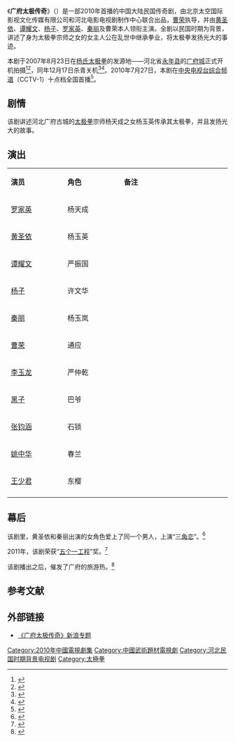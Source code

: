{{电视节目信息框
| 名称      = 广府太极传奇
| 英文名称  = ''{{lang|en|Guangfu Tai Chi}}''
| 图片      = Guangfu Tai Chi.jpg
| 图说      = 电视剧海报
| 类型      = 传奇剧 - 民国、爱情、励志
| 格式      = [[电视连续剧|电视连续剧]]
| 编剧      = 张作人、张作民
| 导演      = [[曹荣_(导演)|曹荣]]
| 主演      = [[黄圣依|黄圣依]]、[[谭耀文|谭耀文]]、[[杨子|杨子]]、<br>[[罗家英|罗家英]]、[[秦丽|秦丽]]、曹荣
| 配音      = [[李世荣_(配音演员)|李世荣]]等
| 国家      = {{CHNML}}
| 语言      = 普通话
| 集数      = 25集
| 每集长度  = 45分钟
| 片头曲    = [[韩磊|韩磊]]《天下太极》
| 作曲      = 李凯稠
| 作词      = 李雨翼
| 片尾曲    = 秦丽《爱恨之城》
| 作曲2     = 李凯稠
| 作词2     = 李凯稠、王晨曦
| 插曲      = 樊桐舟《诺言》
| 制作年份  = 2007年
| 制片人    = 杜尚军
| 出品人    = 杜尚军、申晓义
| 监制      = 房延生、刘付生、刘治平、李志科、宋海、李剑青、李敏
| 顾问      = 聂辰席
| 编审      = 安宁
| 剪辑      = 张吉
| 外景      = 河北[[永年|永年]]
| 摄影      = 唐金河
| 制作公司  = 北京太空国际影视、河北影视剧制作中心
| 频道      = [[中国中央电视台综合频道|央视一套]]
| 开始      = {{Start date|2010|7|27}}
| 结束      = {{End date|2010|8|8}}
}}
《'''广府太极传奇'''》（{{lang-en|''Guangfu Tai Chi''}}）是一部2010年首播的中国大陆民国传奇剧，由北京太空国际影视文化传媒有限公司和河北电影电视剧制作中心联合出品，[[曹荣_(导演)|曹荣]]执导，并由[[黄圣依|黄圣依]]、[[谭耀文|谭耀文]]、[[杨子|杨子]]、[[罗家英|罗家英]]、[[秦丽|秦丽]]及曹荣本人领衔主演。全剧以民国时期为背景，讲述了身为太极拳宗师之女的女主人公在乱世中继承拳业，将太极拳发扬光大的事迹。

本剧于2007年8月23日在[[杨氏太极拳|杨氏太极拳]]的发源地——河北省[[永年县_(隋朝)|永年县]]的[[广府城|广府城]]正式开机拍摄<ref>{{cite news| title=《广府太极传奇》开拍 剧中将展示当地古迹和特产| url=http://yanzhao.yzdsb.com.cn/system/2007/08/26/000777398.shtml| newspaper=[[燕赵都市报|燕赵都市报]]| date=2007-08-26| accessdate=2014-06-20| archive-date=2016-03-04| archive-url=https://web.archive.org/web/20160304071706/http://yanzhao.yzdsb.com.cn/system/2007/08/26/000777398.shtml| dead-url=yes}}</ref><ref>{{cite news | title=《广府太极传奇》开机 曹荣教黄圣依玩太极拳 | url=http://ent.sina.com.cn/v/m/2007-08-27/11061691178.shtml | newspaper=[[新浪|新浪娱乐]] | date=2007-08-27 | accessdate=2014-06-20 | archive-date=2016-03-04 | archive-url=https://web.archive.org/web/20160304083153/http://ent.sina.com.cn/v/m/2007-08-27/11061691178.shtml | dead-url=no }}</ref>，同年12月17日杀青关机<ref>{{cite web | title=《广府太极传奇》杀青难舍广府 | url=http://blog.sina.com.cn/s/blog_4aa69d5a01007ruw.html | date=2007-12-18 | accessdate=2014-06-20 | archive-date=2016-03-04 | archive-url=https://web.archive.org/web/20160304125421/http://blog.sina.com.cn/s/blog_4aa69d5a01007ruw.html | dead-url=no }}</ref><ref>{{cite news | title=《广府太极传奇》提前杀青 太极传人上阵(组图) | url=http://ent.sina.com.cn/v/m/p/2007-12-19/04521840987.shtml | newspaper=新浪娱乐 | date=2007-12-19 | accessdate=2014-06-20 | archive-date=2016-03-04 | archive-url=https://web.archive.org/web/20160304220810/http://ent.sina.com.cn/v/m/p/2007-12-19/04521840987.shtml | dead-url=no }}</ref>。2010年7月27日，本剧在[[中央电视台综合频道|中央电视台综合频道]]（CCTV-1）十点档全国首播<ref>{{cite news | title=《广府太极传奇》登央视 黄圣依不知周星驰分手 | url=http://ent.sina.com.cn/v/m/2010-07-23/19143027663.shtml | newspaper=新浪娱乐 | date=2010-07-23 | accessdate=2014-06-20 | archive-date=2016-03-04 | archive-url=https://web.archive.org/web/20160304122301/http://ent.sina.com.cn/v/m/2010-07-23/19143027663.shtml | dead-url=no }}</ref>。

==剧情==
该剧讲述河北广府古城的[[太极拳|太极拳]]宗师杨天成之女杨玉英传承其太极拳，并且发扬光大的故事。

== 演出 ==
{|class="wikitable" width="20%"
|- style="background:cornflowerblue; color:white" align=center
|style="width:5%"|'''演员'''||style="width:5%"|'''角色'''||style="width:10%"|'''备注'''
|-
| [[罗家英|罗家英]] || 杨天成 || 
|-
| [[黄圣依|黄圣依]] || 杨玉英 || 
|- 
| [[谭耀文|谭耀文]] || 严振国 || 
|- 
| [[杨子_(企业家)|杨子]] || 许文华|| 
|-
| [[秦丽|秦丽]] || 杨玉岚 || 
|-
| [[曹荣|曹荣]] || 通应 || 
|-
| [[李玉龙|李玉龙]] || 严仲乾 || 
|-
| [[黑子_(演员)|黑子]] || 巴爷 || 
|- 
| [[张钧涵|张钧涵]] || 石锁 || 
|- 
| [[姚中华|姚中华]] || 春兰 || 
|-
| [[王少君|王少君]] || 东樱 || 
|-
|}

==幕后==
该剧里，黄圣依和秦丽出演的女角色爱上了同一个男人，上演“[[三角恋|三角恋]]”。<ref>{{cite web |url=http://pic.news.sohu.com/group-225426.shtml#g=225426&p=2022594 |title=《广府太极传奇》热播 黄圣依秦丽成姐妹花 |work=搜狐网 |date=2014-04-04 |access-date=2014-04-04 |archive-url=https://web.archive.org/web/20140407100726/http://pic.news.sohu.com/group-225426.shtml#g=225426&p=2022594 |archive-date=2014-04-07 |dead-url=yes }}</ref>

2011年，该剧荣获“[[五个一工程|五个一工程]]”奖。<ref>{{cite web|url=http://www.he.xinhuanet.com/zfwq/2011-07/06/content_23175592.htm|title=《广府太极传奇》获省“五个一”工程奖|work=新华网|date=2011-07-06|accessdate=2014-04-04|deadurl=yes|archiveurl=https://web.archive.org/web/20140407100722/http://www.he.xinhuanet.com/zfwq/2011-07/06/content_23175592.htm|archivedate=2014-04-07}}</ref>

该剧播出之后，催发了广府的旅游热。<ref>{{cite web |url=http://news.china.com.cn/rollnews/2010-08/02/content_3566317.htm |title=《广府太极传奇》催热广府旅游 |work=中国网 |date=2010-08-02 |accessdate=2014-04-04 |archive-date=2014-04-07 |archive-url=https://web.archive.org/web/20140407075928/http://news.china.com.cn/rollnews/2010-08/02/content_3566317.htm |dead-url=no }}</ref>

== 参考文献 ==
{{reflist}}

== 外部链接 ==
* [http://ent.sina.com.cn/f/v/gftjcq/ 《广府太极传奇》新浪专题]{{Wayback|url=http://ent.sina.com.cn/f/v/gftjcq/ |date=20140724013549 }}

{{2010年中國大陸古裝/民初電視劇|nocat}}
{{DEFAULTSORT:Guangfu广府太极传奇}}
[[Category:2010年中國電視劇集|Category:2010年中國電視劇集]]
[[Category:中國武術題材電視劇|Category:中國武術題材電視劇]]
[[Category:河北民国时期背景电视剧|Category:河北民国时期背景电视剧]]
[[Category:太極拳|Category:太極拳]]